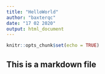 ```yaml
---
title: "HelloWorld"
author: "baxterqc"
date: "17 02 2020"
output: html_document
---
```


```r
knitr::opts_chunk$set(echo = TRUE)
```

## This is a markdown file
